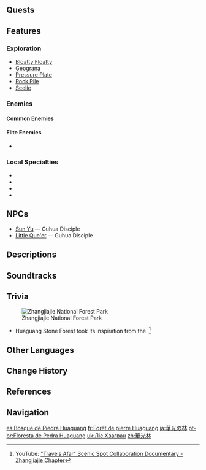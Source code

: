 {{Location Infobox
|image        = <gallery>
Huaguang Stone Forest.png|In-game
Huaguang Stone Forest Map.png|Map
</gallery>
|type         = Subarea
|region       = Liyue
|area         = Minlin
}}
{{Location Intro|{{Lang|'''Huaguang Stone Forest'''|zh=华光林|zh_rm=Huáguāng-lín|zh_tl=Brilliant Light Forest}}|description=<p>{{If Self|Huaguang Stone Forest|It|Huaguang Stone Forest}} is surrounded by three mountains: [[Mt. Aocang]] to the north, [[Qingyun Peak]] to the east, and [[Mt. Hulao]] to the southwest.</p><!--
--><p>While there are no [[Teleport Waypoint]]s in this area, the ones on the surrounding mountains can be used to easily reach it.</p>}}

==Quests==
{{Quests by Category List|heo=1}}

==Features==
===Exploration===
*[[Bloatty Floatty]]
*[[Geograna]]
*[[Pressure Plate]]
*[[Rock Pile]]
*[[Seelie]]

===Enemies===
====Common Enemies====
{{Enemy List|Anemo Slime;Dendro Slime;Large Dendro Slime;Geo Slime;Cryo Whopperflower}}

====Elite Enemies====
* {{Enemy|Geovishap Hatchling}}

===Local Specialties===
* {{Item|Cor Lapis}}
* {{Item|Jueyun Chili}}
* {{Item|Qingxin}}
* {{Item|Violetgrass}}

==NPCs==
* [[Sun Yu]] &mdash; Guhua Disciple
* [[Little Que'er]]  &mdash; Guhua Disciple

==Descriptions==
{{Description|These stone spires poke out of the clouds like great pavilions. Though this place is forbidden to mortal steps, such a beauteous sight is bound to attract the eyes of those who yearn for the sky, and for those who dwell in adepti realms.|Viewpoint, [[Mist-Veiled Stone Forest]]}}

==Soundtracks==
{{Soundtracks by Category Table|type=location}}

==Trivia==
[[File:Zhangjiajie National Forest Park.jpg|thumb|right|Zhangjiajie National Forest Park]]
* Huaguang Stone Forest took its inspiration from the {{w|Zhangjiajie National Forest Park}}.<ref>YouTube: [https://youtu.be/mfUSO0DlAwc "Travels Afar" Scenic Spot Collaboration Documentary - Zhangjiajie Chapter]</ref>
{{Clr}}

==Other Languages==
{{Other Languages
|en      = Huaguang Stone Forest
|zhs     = 华光林
|zhs_rm  = Huáguāng-lín
|zht     = 華光林
|zht_rm  = Huáguāng-lín
|zh_tl   = Brilliant Light Forest
|ja      = {{Rubi|華|か|光|こう}}の{{Rubi|林|りん}}
|ja_rm   = Kakou no Rin<ref>[[Map]], Label: Huaguang Stone Forest (Japanese)</ref>
|ja_tl   = Huaguang Forest{{Sino|ja|part=1}}
|ko      = {{tt|화광림|華光林}}
|ko_rm   = Hwagwang-rim
|ko_tl   = Brilliant Light Forest{{Sino|ko}}
|es      = Bosque de Piedra Huaguang
|es_tl   = Huaguang Stone Forest
|fr      = Forêt de pierre Huaguang
|fr_tl   = Huaguang Stone Forest
|ru      = Каменный лес Хуагуан
|ru_tl   = Huaguang Stone Forest
|th      = Huaguang Stone Forest
|vi      = {{tt|Hoa Quang Lâm|華光林}}
|vi_tl   = Brilliant Light Forest{{Sino|vi}}
|de      = Huaguang-Steinwald
|de_tl   = Huaguang Stone Forest
|id      = Huaguang Stone Forest
|pt      = Floresta de Pedra Huaguang
|pt_tl   = Huaguang Stone Forest
|tr      = Huaguang Taş Ormanı
|tr_tl   = Huaguang Stone Forest
|it      = Foresta di pietra di Huaguang
|it_tl   = Huaguang Stone Forest
}}

==Change History==
{{Change History|1.0}}

==References==
{{Reflist}}

==Navigation==
{{Area Navbox|Liyue}}

[[es:Bosque de Piedra Huaguang]]
[[fr:Forêt de pierre Huaguang]]
[[ja:華光の林]]
[[pt-br:Floresta de Pedra Huaguang]]
[[uk:Ліс Хваґван]]
[[zh:華光林]]
